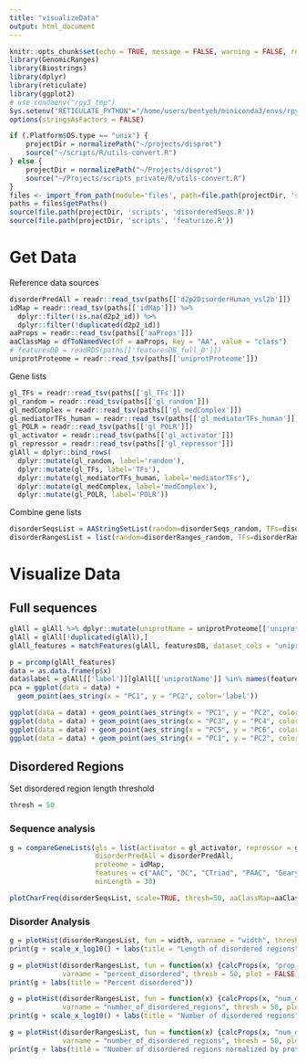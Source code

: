 ```yaml
---
title: "visualizeData"
output: html_document
---
```


```r
knitr::opts_chunk$set(echo = TRUE, message = FALSE, warning = FALSE, results = "hold", fig.show = "hold")
library(GenomicRanges)
library(Biostrings)
library(dplyr)
library(reticulate)
library(ggplot2)
# use_condaenv("rpy3_tmp")
Sys.setenv("RETICULATE_PYTHON"="/home/users/bentyeh/miniconda3/envs/rpy3_tmp/bin/python")
options(stringsAsFactors = FALSE)

if (.Platform$OS.type == "unix") {
    projectDir = normalizePath("~/projects/disprot")
    source("~/scripts/R/utils-convert.R")
} else {
    projectDir = normalizePath("~/Projects/disprot")
    source("~/Projects/scripts_private/R/utils-convert.R")
}
files <- import_from_path(module='files', path=file.path(projectDir, 'scripts'))
paths = files$getPaths()
source(file.path(projectDir, 'scripts', 'disorderedSeqs.R'))
source(file.path(projectDir, 'scripts', 'featurize.R'))
```

# Get Data

Reference data sources

```r
disorderPredAll = readr::read_tsv(paths[['d2p2DisorderHuman_vsl2b']])
idMap = readr::read_tsv(paths[['idMap']]) %>%
  dplyr::filter(!is.na(d2p2_id)) %>%
  dplyr::filter(!duplicated(d2p2_id))
aaProps = readr::read_tsv(paths[['aaProps']])
aaClassMap = dfToNamedVec(df = aaProps, key = "AA", value = "class")
# featuresDB = readRDS(paths[['featuresDB_full_0']])
uniprotProteome = readr::read_tsv(paths[['uniprotProteome']])
```

Gene lists

```r
gl_TFs = readr::read_tsv(paths[['gl_TFs']])
gl_random = readr::read_tsv(paths[['gl_random']])
gl_medComplex = readr::read_tsv(paths[['gl_medComplex']])
gl_mediatorTFs_human = readr::read_tsv(paths[['gl_mediatorTFs_human']])
gl_POLR = readr::read_tsv(paths[['gl_POLR']])
gl_activator = readr::read_tsv(paths[['gl_activator']])
gl_repressor = readr::read_tsv(paths[['gl_repressor']])
glAll = dplyr::bind_rows(
  dplyr::mutate(gl_random, label='random'),
  dplyr::mutate(gl_TFs, label='TFs'),
  dplyr::mutate(gl_mediatorTFs_human, label='mediatorTFs'),
  dplyr::mutate(gl_medComplex, label='medComplex'),
  dplyr::mutate(gl_POLR, label='POLR'))
```

Combine gene lists

```r
disorderSeqsList = AAStringSetList(random=disorderSeqs_random, TFs=disorderSeqs_TFs)
disorderRangesList = list(random=disorderRanges_random, TFs=disorderRanges_TFs)
```

# Visualize Data

## Full sequences

```r
glAll = glAll %>% dplyr::mutate(uniprotName = uniprotProteome[['uniprotName']][match(glAll[['uniprot_id']], uniprotProteome[['id']])])
glAll = glAll[!duplicated(glAll),]
glAll_features = matchFeatures(glAll, featuresDB, dataset_cols = "uniprotName", features = NULL)
```

```r
p = prcomp(glAll_features)
data = as.data.frame(p$x)
data$label = glAll[['label']][glAll[['uniprotName']] %in% names(featuresDB$aac)]
pca = ggplot(data = data) +
  geom_point(aes_string(x = "PC1", y = "PC2", color='label'))
```

```r
ggplot(data = data) + geom_point(aes_string(x = "PC1", y = "PC2", color='label'))
ggplot(data = data) + geom_point(aes_string(x = "PC3", y = "PC4", color='label'))
ggplot(data = data) + geom_point(aes_string(x = "PC5", y = "PC6", color='label'))
ggplot(data = data) + geom_point(aes_string(x = "PC1", y = "PC2", color='label'))
```

## Disordered Regions

Set disordered region length threshold

```r
thresh = 50
```

### Sequence analysis

```r
g = compareGeneLists(gls = list(activator = gl_activator, repressor = gl_repressor),
                     disorderPredAll = disorderPredAll,
                     proteome = idMap,
                     features = c("AAC", "DC", "CTriad", "PAAC", "Geary"),
                     minLength = 30)
```

```r
plotCharFreq(disorderSeqsList, scale=TRUE, thresh=50, aaClassMap=aaClassMap)
```

### Disorder Analysis

```r
g = plotHist(disorderRangesList, fun = width, varname = "width", thresh = 50, plot = FALSE)
print(g + scale_x_log10() + labs(title = "Length of disordered regions"))

g = plotHist(disorderRangesList, fun = function(x) {calcProps(x, "prop_dr")},
             varname = "percent_disordered", thresh = 50, plot = FALSE)
print(g + labs(title = "Percent disordered"))

g = plotHist(disorderRangesList, fun = function(x) {calcProps(x, "num_dr")},
             varname = "number_of_disordered_regions", thresh = 50, plot = FALSE)
print(g + scale_x_log10() + labs(title = "Number of disordered regions"))

g = plotHist(disorderRangesList, fun = function(x) {calcProps(x, "num_dr_norm")},
             varname = "number_of_disordered_regions", thresh = 50, plot = FALSE)
print(g + labs(title = "Number of disordered regions normalized by protein length"))
```
